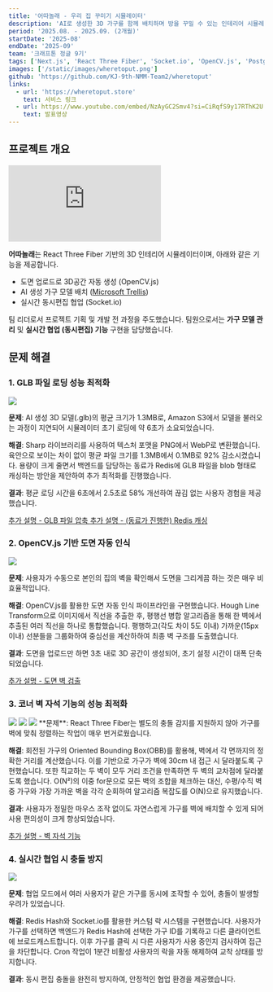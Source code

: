 ```yaml
---
title: '어따놀래 - 우리 집 꾸미기 시뮬레이터'
description: 'AI로 생성한 3D 가구를 함께 배치하며 방을 꾸밀 수 있는 인테리어 시뮬레이터'
period: '2025.08. - 2025.09. (2개월)'
startDate: '2025-08'
endDate: '2025-09'
team: '크래프톤 정글 9기'
tags: ['Next.js', 'React Three Fiber', 'Socket.io', 'OpenCV.js', 'PostgreSQL', 'Redis']
images: ['/static/images/wheretoput.png']
github: 'https://github.com/KJ-9th-NMM-Team2/wheretoput'
links:
  - url: 'https://wheretoput.store'
    text: 서비스 링크
  - url: https://www.youtube.com/embed/NzAyGC2Smv4?si=CiRqfS9y17RThK2U
    text: 발표영상
---
```


## 프로젝트 개요

<div className="mx-auto w-full max-w-[800px]" style={{ aspectRatio: '16 / 9' }}>
  <iframe
    className="h-full w-full"
    src="https://www.youtube.com/embed/NzAyGC2Smv4?si=CiRqfS9y17RThK2U"
    title="어따놀래 발표"
    frameBorder="0"
    allow="accelerometer; autoplay; clipboard-write; encrypted-media; gyroscope; picture-in-picture; web-share"
    referrerPolicy="strict-origin-when-cross-origin"
    allowFullScreen={true}
  ></iframe>
</div>

**어따놀래**는 React Three Fiber 기반의 3D 인테리어 시뮬레이터이며, 아래와 같은 기능을 제공합니다.

- 도면 업로드로 3D공간 자동 생성 (OpenCV.js)
- AI 생성 가구 모델 배치 ([Microsoft Trellis](https://replicate.com/firtoz/trellis))
- 실시간 동시편집 협업 (Socket.io)

팀 리더로서 프로젝트 기획 및 개발 전 과정을 주도했습니다. 팀원으로서는 **가구 모델 관리** 및 **실시간 협업 (동시편집) 기능** 구현을 담당했습니다.

## 문제 해결

### 1. GLB 파일 로딩 성능 최적화

<img className="mx-auto w-full max-w-2xl" src="/static/images/wheretoput/wheretoput-1.png" />

**문제**: AI 생성 3D 모델(.glb)의 평균 크기가 1.3MB로, Amazon S3에서 모델을 불러오는 과정이 지연되어 시뮬레이터 초기 로딩에 약 6초가 소요되었습니다.

**해결**: Sharp 라이브러리를 사용하여 텍스처 포맷을 PNG에서 WebP로 변환했습니다. 육안으로 보이는 차이 없이 평균 파일 크기를 1.3MB에서 0.1MB로 92% 감소시켰습니다. 용량이 크게 줄면서 백엔드를 담당하는 동료가 Redis에 GLB 파일을 blob 형태로 캐싱하는 방안을 제안하여 추가 최적화를 진행했습니다.

**결과**: 평균 로딩 시간을 6초에서 2.5초로 58% 개선하여 끊김 없는 사용자 경험을 제공했습니다.

<span className="flex flex-col gap-0 md:flex-row md:gap-4">
  <a href="https://github.com/KJ-9th-NMM-Team2/wheretoput/wiki/%EA%B8%B0%EC%88%A0%EC%A0%81-%EC%B1%8C%EB%A6%B0%EC%A7%80-%233-%E2%80%90-GLB-%ED%8C%8C%EC%9D%BC-%EC%95%95%EC%B6%95">
    추가 설명 - GLB 파일 압축
  </a>
  <a href="https://github.com/KJ-9th-NMM-Team2/wheretoput/wiki/%EA%B8%B0%EC%88%A0%EC%A0%81-%EC%B1%8C%EB%A6%B0%EC%A7%80-%232-%E2%80%90-%EC%B4%88%EA%B8%B0-%EB%A1%9C%EB%94%A9-%EC%86%8D%EB%8F%84-%EA%B0%9C%EC%84%A0">
    추가 설명 - (동료가 진행한) Redis 캐싱
  </a>
</span>

### 2. OpenCV.js 기반 도면 자동 인식

<img className="mx-auto w-full max-w-3xl" src="/static/images/wheretoput/wheretoput-2.png" />

**문제**: 사용자가 수동으로 본인의 집의 벽을 확인해서 도면을 그리게끔 하는 것은 매우 비효율적입니다.

**해결**: OpenCV.js를 활용한 도면 자동 인식 파이프라인을 구현했습니다. Hough Line Transform으로 이미지에서 직선을 추출한 후, 평행선 병합 알고리즘을 통해 한 벽에서 추출된 여러 직선을 하나로 통합했습니다. 평행하고(각도 차이 5도 이내) 가까운(15px 이내) 선분들을 그룹화하여 중심선을 계산하하여 최종 벽 구조를 도출했습니다.

**결과**: 도면을 업로드만 하면 3초 내로 3D 공간이 생성되어, 초기 설정 시간이 대폭 단축되었습니다.

<a href="https://github.com/KJ-9th-NMM-Team2/wheretoput/wiki/%EA%B8%B0%EC%88%A0%EC%A0%81-%EC%B1%8C%EB%A6%B0%EC%A7%80-%237-%E2%80%90-%EB%8F%84%EB%A9%B4-%EB%B2%BD-%EA%B2%80%EC%B6%9C">
  추가 설명 - 도면 벽 검출
</a>

### 3. 코너 벽 자석 기능의 성능 최적화

<span className="flex flex-col space-y-0 md:flex-row">
  <img className="mx-auto !my-0 w-full max-w-sm" src="/static/images/wheretoput/wheretoput-3.png" />
  <img className="mx-auto !my-0 w-full max-w-sm" src="/static/images/wheretoput/wheretoput-5.png" />
  <img className="mx-auto !my-0 w-full max-w-sm" src="/static/images/wheretoput/wheretoput-4.png" />
</span>
**문제**: React Three Fiber는 별도의 충돌 감지를 지원하지 않아 가구를 벽에 맞춰 정렬하는 작업이 매우
번거로웠습니다.

**해결**: 회전된 가구의 Oriented Bounding Box(OBB)를 활용해, 벽에서 각 면까지의 정확한 거리를 계산했습니다. 이를 기반으로 가구가 벽에 30cm 내 접근 시 달라붙도록 구현했습니다. 또한 직교하는 두 벽이 모두 거리 조건을 만족하면 두 벽의 교차점에 달라붙도록 했습니다. O(N²)의 이중 for문으로 모든 벽의 조합을 체크하는 대신, 수평/수직 벽 중 가구와 가장 가까운 벽을 각각 순회하여 알고리즘 복잡도를 O(N)으로 유지했습니다.

**결과**: 사용자가 정밀한 마우스 조작 없이도 자연스럽게 가구를 벽에 배치할 수 있게 되어 사용 편의성이 크게 향상되었습니다.

<a href="https://github.com/KJ-9th-NMM-Team2/wheretoput/wiki/%EA%B8%B0%EC%88%A0%EC%A0%81-%EC%B1%8C%EB%A6%B0%EC%A7%80-%234-%E2%80%90-%EB%B2%BD-%EC%9E%90%EC%84%9D-%EA%B8%B0%EB%8A%A5">
  추가 설명 - 벽 자석 기능
</a>

### 4. 실시간 협업 시 충돌 방지

<img className="mx-auto w-full max-w-3xl" src="/static/images/wheretoput/wheretoput-6.png" />

**문제**: 협업 모드에서 여러 사용자가 같은 가구를 동시에 조작할 수 있어, 충돌이 발생할 우려가 있었습니다.

**해결**: Redis Hash와 Socket.io를 활용한 커스텀 락 시스템을 구현했습니다. 사용자가 가구를 선택하면 백엔드가 Redis Hash에 선택한 가구 ID를 기록하고 다른 클라이언트에 브로드캐스트합니다. 이후 가구를 클릭 시 다른 사용자가 사용 중인지 검사하여 접근을 차단합니다. Cron 작업이 1분간 비활성 사용자의 락을 자동 해제하여 교착 상태를 방지합니다.

**결과**: 동시 편집 충돌을 완전히 방지하여, 안정적인 협업 환경을 제공했습니다.
